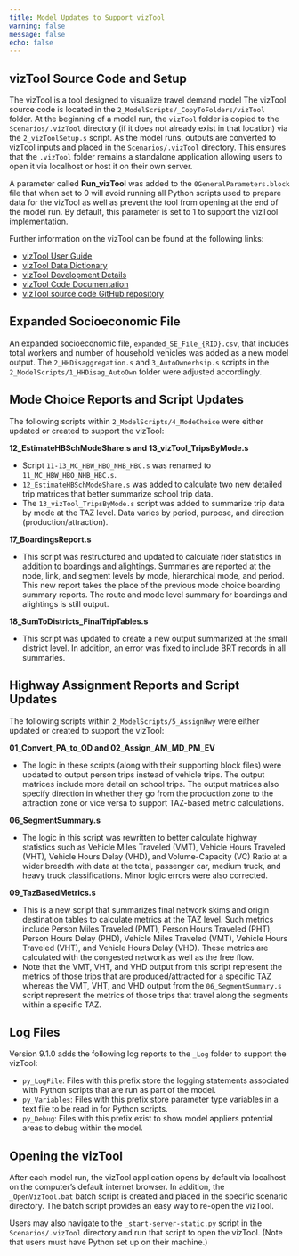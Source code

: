 ```yaml
---
title: Model Updates to Support vizTool
warning: false
message: false
echo: false
---
```


## vizTool Source Code and Setup

The vizTool is a tool designed to visualize travel demand model The vizTool source code is located in the `2_ModelScripts/_CopyToFolders/vizTool` folder. At the beginning of a model run, the `vizTool` folder is copied to the `Scenarios/.vizTool` directory (if it does not already exist in that location) via the `2_vizToolSetup.s` script. As the model runs, outputs are converted to vizTool inputs and placed in the `Scenarios/.vizTool` directory. This ensures that the `.vizTool` folder remains a standalone application allowing users to open it via localhost or host it on their own server. 

A parameter called **Run_vizTool** was added to the `0GeneralParameters.block` file that when set to 0 will avoid running all Python scripts used to prepare data for the vizTool as well as prevent the tool from opening at the end of the model run. By default, this parameter is set to 1 to support the vizTool implementation.

Further information on the vizTool can be found at the following links:

 - [vizTool User Guide](https://github.com/WFRCAnalytics/vizTool/wiki/vizTool-User-Guide)
 - [vizTool Data Dictionary](https://github.com/WFRCAnalytics/vizTool/wiki/vizTool-Data-Dictionary)
 - [vizTool Development Details](https://github.com/WFRCAnalytics/vizTool/wiki/vizTool-Development)
 - [vizTool Code Documentation](https://github.com/WFRCAnalytics/vizTool/wiki/vizTool-App-Code-Documentation)
 - [vizTool source code GitHub repository](https://github.com/WFRCAnalytics/vizTool)

## Expanded Socioeconomic File

An expanded socioeconomic file, `expanded_SE_File_{RID}.csv`, that includes total workers and number of household vehicles was added as a new model output. The `2_HHDisaggregation.s` and `3_AutoOwnerhsip.s` scripts in the `2_ModelScripts/1_HHDisag_AutoOwn` folder were adjusted accordingly.

## Mode Choice Reports and Script Updates

The following scripts within `2_ModelScripts/4_ModeChoice` were either updated or created to support the vizTool:

**12_EstimateHBSchModeShare.s and 13_vizTool_TripsByMode.s**

 - Script `11-13_MC_HBW_HBO_NHB_HBC.s` was renamed to `11_MC_HBW_HBO_NHB_HBC.s`.
 - `12_EstimateHBSchModeShare.s` was added to calculate two new detailed trip matrices that better summarize school trip data. 
 - The `13_vizTool_TripsByMode.s` script was added to summarize trip data by mode at the TAZ level. Data varies by period, purpose, and direction (production/attraction).

**17_BoardingsReport.s**

 - This script was restructured and updated to calculate rider statistics in addition to boardings and alightings. Summaries are reported at the node, link, and segment levels by mode, hierarchical mode, and period. This new report takes the place of the previous mode choice boarding summary reports. The route and mode level summary for boardings and alightings is still output. 

**18_SumToDistricts_FinalTripTables.s**

 - This script was updated to create a new output summarized at the small district level. In addition, an error was fixed to include BRT records in all summaries. 


## Highway Assignment Reports and Script Updates

The following scripts within `2_ModelScripts/5_AssignHwy` were either updated or created to support the vizTool:

**01_Convert_PA_to_OD and 02_Assign_AM_MD_PM_EV**

 - The logic in these scripts (along with their supporting block files) were updated to output person trips instead of vehicle trips. The output matrices include more detail on school trips. The output matrices also specify direction in whether they go from the production zone to the attraction zone or vice versa to support TAZ-based metric calculations.

**06_SegmentSummary.s**

 - The logic in this script was rewritten to better calculate highway statistics such as Vehicle Miles Traveled (VMT), Vehicle Hours Traveled (VHT), Vehicle Hours Delay (VHD), and Volume-Capacity (VC) Ratio at a wider breadth with data at the total, passenger car, medium truck, and heavy truck classifications. Minor logic errors were also corrected.

**09_TazBasedMetrics.s**

 - This is a new script that summarizes final network skims and origin destination tables to calculate metrics at the TAZ level. Such metrics include Person Miles Traveled (PMT), Person Hours Traveled (PHT), Person Hours Delay (PHD), Vehicle Miles Traveled (VMT), Vehicle Hours Traveled (VHT), and Vehicle Hours Delay (VHD). These metrics are calculated with the congested network as well as the free flow.
 - Note that the VMT, VHT, and VHD output from this script represent the metrics of those trips that are produced/attracted for a specific TAZ whereas the VMT, VHT, and VHD output from the `06_SegmentSummary.s` script represent the metrics of those trips that travel along the segments within a specific TAZ.

## Log Files

Version 9.1.0 adds the following log reports to the `_Log` folder to support the vizTool:

 - `py_LogFile`: Files with this prefix store the logging statements associated with Python scripts that are run as part of the model.
 - `py_Variables`: Files with this prefix store parameter type variables in a text file to be read in for Python scripts.
 - `py_Debug`: Files with this prefix exist to show model appliers potential areas to debug within the model.

## Opening the vizTool

After each model run, the vizTool application opens by default via localhost on the computer’s default internet browser. In addition, the `_OpenVizTool.bat` batch script is created and placed in the specific scenario directory. The batch script provides an easy way to re-open the vizTool. 

Users may also navigate to the `_start-server-static.py` script in the `Scenarios/.vizTool` directory and run that script to open the vizTool. (Note that users must have Python set up on their machine.)






